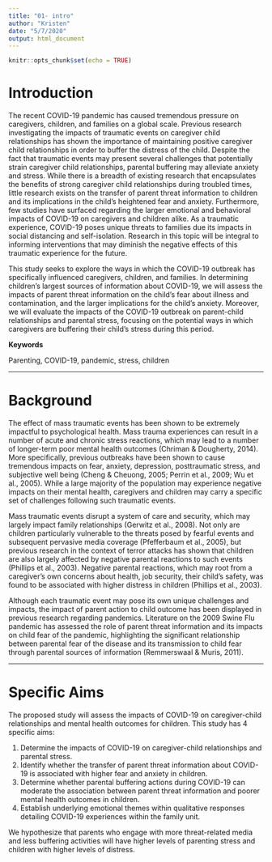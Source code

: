 ```yaml
---
title: "01- intro"
author: "Kristen"
date: "5/7/2020"
output: html_document
---
```


```r
knitr::opts_chunk$set(echo = TRUE)
```

# Introduction

The recent COVID-19 pandemic has caused tremendous pressure on caregivers, children, and families on a global scale. Previous research investigating the impacts of traumatic events on caregiver child relationships has shown the importance of maintaining positive caregiver child relationships in order to buffer the distress of the child. Despite the fact that traumatic events may present several challenges that potentially strain caregiver child relationships, parental buffering may alleviate anxiety and stress. While there is a breadth of existing research that encapsulates the benefits of strong caregiver child relationships during troubled times, little research exists on the transfer of parent threat information to children and its implications in the child's heightened fear and anxiety. Furthermore, few studies have surfaced regarding the larger emotional and behavioral impacts of COVID-19 on caregivers and children alike. As a traumatic experience, COVID-19 poses unique threats to families due its impacts in social distancing and self-isolation. Research in this topic will be integral to informing interventions that may diminish the negative effects of this traumatic experience for the future. 

This study seeks to explore the ways in which the COVID-19 outbreak has specifically influenced caregivers, children, and families. In determining children's largest sources of information about COVID-19, we will assess the impacts of parent threat information on the child's fear about illness and contamination, and the larger implications for the child's anxiety. Moreover, we will evaluate the impacts of the COVID-19 outbreak on parent-child relationships and parental stress, focusing on the potential ways in which caregivers are buffering their child's stress during this period. 

**Keywords**

Parenting, COVID-19, pandemic, stress, children

-----------

# Background 

The effect of mass traumatic events has been shown to be extremely impactful to psychological health. Mass trauma experiences can result in a number of acute and chronic stress reactions, which may lead to a number of longer-term poor mental health outcomes (Chriman & Dougherty, 2014). More specifically, previous outbreaks have been shown to cause tremendous impacts on fear, anxiety, depression, posttraumatic stress, and subjective well being (Cheng & Cheuong, 2005; Perrin et al., 2009; Wu et al., 2005). While a large majority of the population may experience negative impacts on their mental health, caregivers and children may carry a specific set of challenges following such traumatic events. 

Mass traumatic events disrupt a system of care and security, which may largely impact family relationships (Gerwitz et al., 2008). Not only are children particularly vulnerable to the threats posed by fearful events and subsequent pervasive media coverage (Pfefferbaum et al., 2005), but previous research in the context of terror attacks has shown that children are also largely affected by negative parental reactions to such events (Phillips et al., 2003). Negative parental reactions, which may root from a caregiver's own concerns about health, job security, their child's safety, was found to be associated with higher distress in children (Phillips et al., 2003). 

Although each traumatic event may pose its own unique challenges and impacts, the impact of parent action to child outcome has been displayed in previous research regarding pandemics. Literature on the 2009 Swine Flu pandemic has assessed the role of parent threat information and its impacts on child fear of the pandemic, highlighting the significant relationship between parental fear of the disease and its transmission to child fear through parental sources of information (Remmerswaal & Muris, 2011). 

-----------

# Specific Aims

The proposed study will assess the impacts of COVID-19 on caregiver-child relationships and mental health outcomes for children. This study has 4 specific aims:

(1) Determine the impacts of COVID-19 on caregiver-child relationships and parental stress.
(2) Identify whether the transfer of parent threat information about COVID-19 is associated with higher fear and anxiety in children.
(3) Determine whether parental buffering actions during COVID-19 can moderate the association between parent threat information and poorer mental health outcomes in children.
(4) Establish underlying emotional themes within qualitative responses detailing COVID-19 experiences within the family unit.

We hypothesize that parents who engage with more threat-related media and less buffering activities will have higher levels of parenting stress and children with higher levels of distress. 


